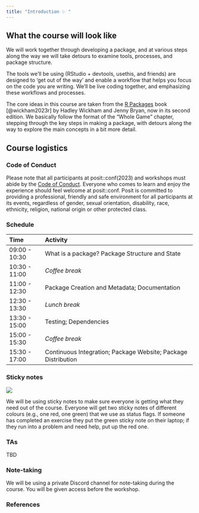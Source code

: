 ```yaml
---
title: "Introduction ✨ "
---
```


## What the course will look like

We will work together through developing a package, and at various steps along the way we will take detours to examine tools, processes, and package structure.

The tools we'll be using (RStudio + devtools, usethis, and friends) are designed to 'get out of the way' and enable a workflow that helps you focus on the code you are writing.
We'll be live coding together, and emphasizing these workflows and processes.

The core ideas in this course are taken from the [R Packages](https://r-pkgs.org) book [@wickham2023r] by Hadley Wickham and Jenny Bryan, now in its second edition.
We basically follow the format of the "Whole Game" chapter, stepping through the key steps in making a package, with detours along the way to explore the main concepts in a bit more detail.

## Course logistics

### Code of Conduct

Please note that all participants at posit::conf(2023) and workshops must abide by the [Code of Conduct](https://posit.co/code-of-conduct/).
Everyone who comes to learn and enjoy the experience should feel welcome at posit::conf.
Posit is committed to providing a professional, friendly and safe environment for all participants at its events, regardless of gender, sexual orientation, disability, race, ethnicity, religion, national origin or other protected class.

### Schedule

| Time          | Activity                                                      |
|:--------------|:--------------------------------------------------------------|
| 09:00 - 10:30 | What is a package? Package Structure and State                |
| 10:30 - 11:00 | *Coffee break*                                                |
| 11:00 - 12:30 | Package Creation and Metadata; Documentation                  |
| 12:30 - 13:30 | *Lunch break*                                                 |
| 13:30 - 15:00 | Testing; Dependencies                                         |
| 15:00 - 15:30 | *Coffee break*                                                |
| 15:30 - 17:00 | Continuous Integration; Package Website; Package Distribution |

### Sticky notes

![](img/sticky-notes.png){fig-alt="Two coloured squares representing sticky notes. The red one says \"I'm stuck, please send help\" and the green one says \"I'm good, let's move on\"." fig-align="center"}

We will be using sticky notes to make sure everyone is getting what they need out of the course.
Everyone will get two sticky notes of different colours (e.g., one red, one green) that we use as status flags.
If someone has completed an exercise they put the green sticky note on their laptop; if they run into a problem and need help, put up the red one.

### TAs

TBD

### Note-taking

We will be using a private Discord channel for note-taking during the course.
You will be given access before the workshop.

### References

::: {#refs}
:::
